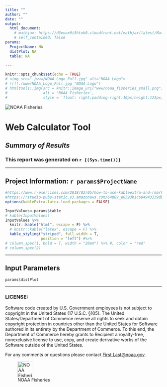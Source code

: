 ```yaml
---
title: ""
author: ""
date: ""
output: 
  html_document:
    # mathjax: https://d3eoax9i5htok0.cloudfront.net/mathjax/latest/MathJax.js?config=TeX-AMS-MML_HTMLorMML
    # self_contained: false
params: 
  ProjectName: NA
  distPlot: NA
  table: NA
  
---
```


<html lang="en">

```r
knitr::opts_chunk$set(echo = TRUE)
# <img src="./www/NOAA_Logo_Full.jpg" alt="NOAA Logo">
# ![](./www/NOAA_Logo_Full.jpg "NOAA Logo")
# htmltools::img(src = knitr::image_uri("www/noaa_fisheries_small.png"),
#                alt = 'NOAA Fisheries',
#                style = 'float: right;padding-right:10px;height:125px;width:250px')
```

![](./www/noaa_fisheries_small.png "NOAA Fisheries")

<h1><b>Web Calculator Tool</b></h1>

<h2><i>Summary of Results</i></h2>

<h3>This report was generated on `r {(Sys.time())}`</h3>

<hr noshade>

<h2><b>Project Information: `r params$ProjectName` </b></h2>
```r
#https://www.r-exercises.com/2018/02/05/how-to-use-kableextra-and-rmarkdown-to-create-tables-in-pdf-documents/
#https://rstudio-pubs-static.s3.amazonaws.com/64889_e0393b1c684943339db6c2331b65b366.html
options(kableExtra.latex.load_packages = FALSE)
```

```r
InputValues<-params$table
# kable(InputValues)
InputValues %>%
  knitr::kable("html", escape = F) %>%
  # knitr::kable("latex", escape = F) %>%
  kable_styling("striped", full_width = T, 
                position = "left") #%>%
# column_spec(1, bold = T, width = "20em") %>% #, color = "red"
# column_spec(2)

```

<hr noshade>

<h2><b>Input Parameters  </b></h2>
```r
params$distPlot
```

<hr noshade>

<h3>LICENSE: </h3>
Software code created by U.S. Government employees is not subject to copyright in the United States (17 U.S.C. §105). The United States/Department of Commerce reserve all rights to seek and obtain copyright protection in countries other than the United States for Software authored in its entirety by the Department of Commerce. To this end, the Department of Commerce hereby grants to Recipient a royalty-free, nonexclusive license to use, copy, and create derivative works of the Software outside of the United States.

For any comments or questions please contact <First.Last@noaa.gov>.

![NOAA Fisheries](./www/noaa_logo.gif "NOAA Fisheries"){width=50px}

